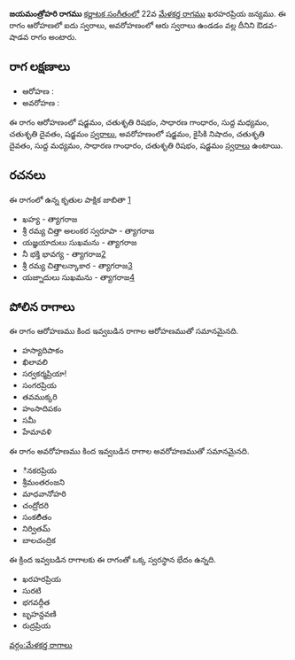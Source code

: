 {{Infobox ragam
	| name          	= జయమంత్రోహరి
	| synonym	    	= 
	| mela          	= 
	| chakra        	= 
	| janaka        	= 
	| type          	= ఔడవ-శాడవ
	| arohanam      	= {{svaraC|S|R2|G2|M1|D2|S'}} 
	| avarohanam    	= {{svaraC|S'|N2|D2|M1|G2|R2|S}}
	| jeeva         	=
	| chhaya        	=
	| nyasa         	=
	| vishesha      	= 
	| equivalent  		= 
}}
{{కర్ణాటక సంగీత రాగాలు}}
'''జయమంత్రోహరి రాగము''' [[కర్ణాటక సంగీతం]]లో 22వ [[మేళకర్త రాగము]] ఖరహరప్రియ జన్యము.  ఈ రాగం ఆరోహణలో ఐదు స్వరాలు, అవరోహణంలో ఆరు స్వరాలు ఉండడం వల్ల దీనిని ఔడవ-షాడవ రాగం అంటారు.


==రాగ లక్షణాలు==


* ఆరోహణ : {{svaraC|S|R2|G2|M1|D2|S'}} 
* అవరోహణ : {{svaraC|S'|N2|D2|M1|G2|R2|S}}

ఈ రాగం ఆరోహణంలో షడ్జమం, చతుశృతి రిషభం, సాధారణ గాంధారం, సుద్ద మధ్యమం, చతుశృతి దైవతం, షడ్జమం [[స్వరాలు]], అవరోహణంలో షడ్జమం, కైసికి నిషాదం, చతుశృతి దైవతం, సుద్ద మధ్యమం, సాధారణ గాంధారం, చతుశృతి రిషభం, షడ్జమం [[స్వరాలు]] ఉంటాయి.

==రచనలు==
ఈ రాగంలో ఉన్న కృతుల పాక్షిక జాబితా [https://github.com/ssrihari/ragavardhini/blob/master/ragas/kritis.psv]
* ఖహ్య - త్యాగరాజ
* శ్రీ రమ్య చిత్తా అలంకర స్వరూపా - త్యాగరాజ
* యజ్ఞయాదులు సుఖమను - త్యాగరాజ
* నీ భక్తి భావగ్య - త్యాగరాజ[http://www.karnatik.com/c2646.shtml]
* శ్రీ రమ్య చిత్తాలన్కాకార - త్యాగరాజ[http://www.karnatik.com/c2858.shtml]
* యజ్నాదులు సుఖమను - త్యాగరాజ[http://www.karnatik.com/c2943.shtml]




==పోలిన రాగాలు==
ఈ రాగం ఆరోహణము కింద ఇవ్వబడిన రాగాల ఆరోహణముతో సమానమైనది.
* హస్యాదిపాకం
* ఖిలావలి
* సర్వకర్మప్రియా!
* సంగరప్రియ
* తవముక్కరి
* హంసాదిపకం
* సమీ
* హేమావళి

ఈ రాగం అవరోహణము కింద ఇవ్వబడిన రాగాల అవరోహణముతో సమానమైనది.
* ినకరప్రియ
* శ్రీమంతరంజని
* మాధవానోహరి
* చంద్రోదరి
* సంకలిితం
* నిర్వితమ్
* బాలచంద్రిక

ఈ క్రింద ఇవ్వబడిన రాగాలకు ఈ రాగంతో ఒక్క స్వరస్థాన భేదం ఉన్నది.
* ఖరహరప్రియ
* సురటి
* భగవద్గీత
* బృహన్దవణి
* రుద్రప్రియ



[[వర్గం:మేళకర్త రాగాలు]]